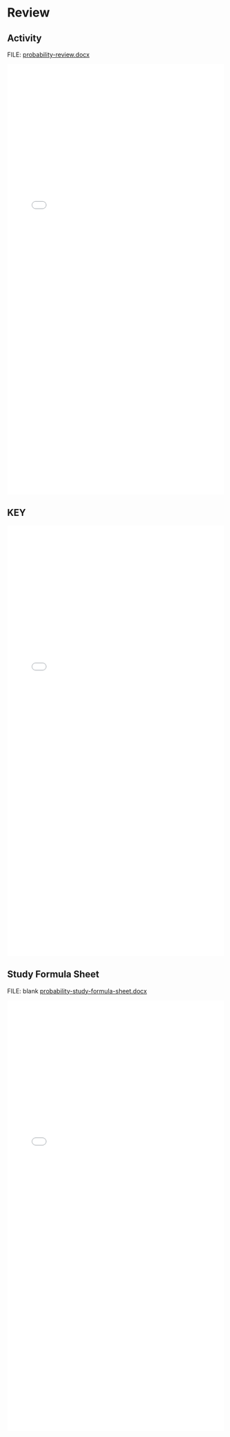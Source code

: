 # Review {.unnumbered}

## Activity

FILE: [probability-review.docx](https://github.com/coltongearhart/math125/blob/main/probability/probability-review.docx)

<embed src="probability/probability-review.pdf" type="application/pdf" width="100%" height="1000px"></embed>

## KEY

<embed src="probability/probability-review-COMPLETED.pdf" type="application/pdf" width="100%" height="1000px"></embed>

## Study Formula Sheet

FILE: blank [probability-study-formula-sheet.docx](https://github.com/coltongearhart/math125/blob/main/probability/formula-sheet.docx)

<embed src="probability/probability-study-formula-sheet-ANNOTATED.pdf" type="application/pdf" width="100%" height="1000px"></embed>
